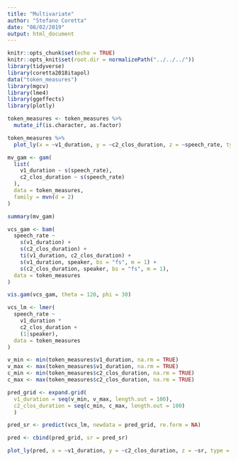 ```yaml
---
title: "Multivariate"
author: "Stefano Coretta"
date: "08/02/2019"
output: html_document
---
```


```r
knitr::opts_chunk$set(echo = TRUE)
knitr::opts_knit$set(root.dir = normalizePath("../../../"))
library(tidyverse)
library(coretta2018itapol)
data("token_measures")
library(mgcv)
library(lme4)
library(ggeffects)
library(plotly)

token_measures <- token_measures %>%
  mutate_if(is.character, as.factor)
```

```r
token_measures %>%
  plot_ly(x = ~v1_duration, y = ~c2_clos_duration, z = ~speech_rate, type = "scatter3d", opacity = 0.5, size = 0.1, color = ~c2_phonation)
```

```r
mv_gam <- gam(
  list(
    v1_duration ~ s(speech_rate),
    c2_clos_duration ~ s(speech_rate)
  ),
  data = token_measures,
  family = mvn(d = 2)
)
```

```r
summary(mv_gam)
```

```r
vcs_gam <- bam(
  speech_rate ~
    s(v1_duration) +
    s(c2_clos_duration) +
    ti(v1_duration, c2_clos_duration) +
    s(v1_duration, speaker, bs = "fs", m = 1) +
    s(c2_clos_duration, speaker, bs = "fs", m = 1),
  data = token_measures
)
```

```r
vis.gam(vcs_gam, theta = 120, phi = 30)
```

```r
vcs_lm <- lmer(
  speech_rate ~
    v1_duration *
    c2_clos_duration +
    (1|speaker),
  data = token_measures
)
```

```r
v_min <- min(token_measures$v1_duration, na.rm = TRUE)
v_max <- max(token_measures$v1_duration, na.rm = TRUE)
c_min <- min(token_measures$c2_clos_duration, na.rm = TRUE)
c_max <- max(token_measures$c2_clos_duration, na.rm = TRUE)

pred_grid <- expand.grid(
  v1_duration = seq(v_min, v_max, length.out = 100),
  c2_clos_duration = seq(c_min, c_max, length.out = 100)
  )

pred_sr <- predict(vcs_lm, newdata = pred_grid, re.form = NA)

pred <- cbind(pred_grid, sr = pred_sr)
```

```r
plot_ly(pred, x = ~v1_duration, y = ~c2_clos_duration, z = ~sr, type = "mesh3d", opacity = 0.5)
```

